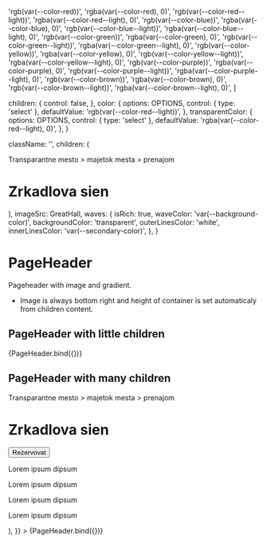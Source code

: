 

  'rgb(var(--color-red))',
  'rgba(var(--color-red), 0)',
  'rgb(var(--color-red--light))',
  'rgba(var(--color-red--light), 0)',
  'rgb(var(--color-blue))',
  'rgba(var(--color-blue), 0)',
  'rgb(var(--color-blue--light))',
  'rgba(var(--color-blue--light), 0)',
  'rgb(var(--color-green))',
  'rgba(var(--color-green), 0)',
  'rgb(var(--color-green--light))',
  'rgba(var(--color-green--light), 0)',
  'rgb(var(--color-yellow))',
  'rgba(var(--color-yellow), 0)',
  'rgb(var(--color-yellow--light))',
  'rgba(var(--color-yellow--light), 0)',
  'rgb(var(--color-purple))',
  'rgba(var(--color-purple), 0)',
  'rgb(var(--color-purple--light))',
  'rgba(var(--color-purple--light), 0)',
  'rgb(var(--color-brown))',
  'rgba(var(--color-brown), 0)',
  'rgb(var(--color-brown--light))',
  'rgba(var(--color-brown--light), 0)',
]

  children: {
    control: false,
  },
  color: {
    options: OPTIONS,
    control: { type: 'select' },
    defaultValue: 'rgb(var(--color-red--light))',
  },
  transparentColor: {
    options: OPTIONS,
    control: { type: 'select' },
    defaultValue: 'rgba(var(--color-red--light), 0)',
  },
}

  className: '',
  children: (
    <div className="flex flex-col h-40 max-w-2xl mx-auto">
      <span>Transparantne mesto > majetok mesta > prenajom</span>
      <h1 className="mt-12 text-lg">Zrkadlova sien</h1>
    </div>
  ),
  imageSrc: GreatHall,
  waves: {
    isRich: true,
    waveColor: 'var(--background-color)',
    backgroundColor: 'transparent',
    outerLinesColor: 'white',
    innerLinesColor: 'var(--secondary-color)',
  },
}

<Meta title="components/molecules/PageHeader" decorators={[withDesign]} />

# PageHeader

Pageheader with image and gradient.

- Image is always bottom right and height of container is set automaticaly from children content.

## PageHeader with little children

<Canvas>
  <Story
    name="Small Page Header"
    argTypes={argTypes}
    args={{
      ...defaultArgs,
    }}
  >
    {PageHeader.bind({})}
  </Story>
</Canvas>

## PageHeader with many children

<Canvas>
  <Story
    name="Tall Page Header"
    argTypes={argTypes}
    args={{
      ...defaultArgs,
      children: (
        <div className="flex flex-col items-start bg-green-300">
          <span>Transparantne mesto > majetok mesta > prenajom</span>
          <h1 className="mt-12 mb-10 text-lg">Zrkadlova sien</h1>
          <div className="flex w-full justify-center mb-6">
            <button className="border-2">Rezervovat</button>
          </div>
          <p>Lorem ipsum dipsum</p>
          <p>Lorem ipsum dipsum</p>
          <p>Lorem ipsum dipsum</p>
          <p>Lorem ipsum dipsum</p>
        </div>
      ),
    }}
  >
    {PageHeader.bind({})}
  </Story>
</Canvas>

<ArgsTable of={PageHeader} />
